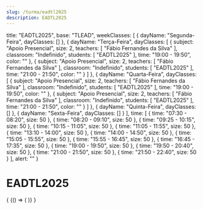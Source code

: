 ```yaml
---
slug: /turma/eadtl2025
description: EADTL2025
---
```

  title: "EADTL2025",
  base: "TLEAD",
  weekClasses: [
    {
      dayName: "Segunda-Feira",
      dayClasses: []
    },
    {
      dayName: "Terça-Feira",
      dayClasses: [
        {
          subject: "Apoio Presencial",
          size: 2,
          teachers: [
            "Fábio Fernandes da Silva"
          ],
          classroom: "Indefinido",
          students: [
            "EADTL2025"
          ],
          time: "19:00 - 19:50",
          color: ""
        },
        {
          subject: "Apoio Presencial",
          size: 2,
          teachers: [
            "Fábio Fernandes da Silva"
          ],
          classroom: "Indefinido",
          students: [
            "EADTL2025"
          ],
          time: "21:00 - 21:50",
          color: ""
        }
      ]
    },
    {
      dayName: "Quarta-Feira",
      dayClasses: [
        {
          subject: "Apoio Presencial",
          size: 2,
          teachers: [
            "Fábio Fernandes da Silva"
          ],
          classroom: "Indefinido",
          students: [
            "EADTL2025"
          ],
          time: "19:00 - 19:50",
          color: ""
        },
        {
          subject: "Apoio Presencial",
          size: 2,
          teachers: [
            "Fábio Fernandes da Silva"
          ],
          classroom: "Indefinido",
          students: [
            "EADTL2025"
          ],
          time: "21:00 - 21:50",
          color: ""
        }
      ]
    },
    {
      dayName: "Quinta-Feira",
      dayClasses: []
    },
    {
      dayName: "Sexta-Feira",
      dayClasses: []
    }
  ],
  time: [
    {
      time: "07:30 - 08:20",
      size: 50
    },
    {
      time: "08:20 - 09:10",
      size: 50
    },
    {
      time: "09:25 - 10:15",
      size: 50
    },
    {
      time: "10:15 - 11:05",
      size: 50
    },
    {
      time: "11:05 - 11:55",
      size: 50
    },
    {
      time: "13:10 - 14:00",
      size: 50
    },
    {
      time: "14:00 - 14:50",
      size: 50
    },
    {
      time: "15:05 - 15:55",
      size: 50
    },
    {
      time: "15:55 - 16:45",
      size: 50
    },
    {
      time: "16:45 - 17:35",
      size: 50
    },
    {
      time: "19:00 - 19:50",
      size: 50
    },
    {
      time: "19:50 - 20:40",
      size: 50
    },
    {
      time: "21:00 - 21:50",
      size: 50
    },
    {
      time: "21:50 - 22:40",
      size: 50
    }
  ],
  alert: ""
}

# EADTL2025

<div>
  {
    <BrowserOnly>
      {() => (
        <Grid
          title={data.title}
          weekClasses={data.weekClasses}
          time={data.time}
        />
      )}
    </BrowserOnly>
  }
</div>
